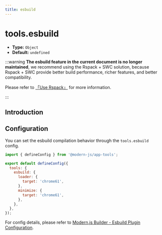 ```yaml
---
title: esbuild
---
```


# tools.esbuild

- **Type:** `Object`
- **Default:** `undefined`

:::warning
**The esbuild feature in the current document is no longer maintained**, we recommend using the Rspack + SWC solution, because Rspack + SWC provide better build performance, richer features, and better compatibility.

Please refer to [「Use Rspack」](/guides/advanced-features/rspack-start.html) for more information.

:::

## Introduction


<Esbuild />

## Configuration

You can set the esbuild compilation behavior through the `tools.esbuild` config.

```js title="modern.config.ts"
import { defineConfig } from '@modern-js/app-tools';

export default defineConfig({
  tools: {
    esbuild: {
      loader: {
        target: 'chrome61',
      },
      minimize: {
        target: 'chrome61',
      },
    },
  },
});
```

For config details, please refer to [Modern.js Builder - Esbuild Plugin Configuration](https://modernjs.dev/builder/en/plugins/plugin-esbuild.html#config).
